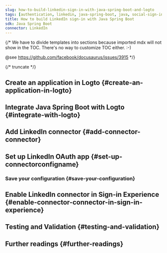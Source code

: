 ```yaml
---
slug: how-to-build-linkedin-sign-in-with-java-spring-boot-and-logto
tags: [authentication, linkedin, java-spring-boot, java, social-sign-in, sign-in, login]
title: How to build LinkedIn sign-in with Java Spring Boot
sdk: Java Spring Boot
connector: LinkedIn
---
```


{/*
  We have to divide templates into sections because imported mdx will not show in the TOC.
  There's no way to customize TOC either. :-)

  @see https://github.com/facebook/docusaurus/issues/3915
*/}




{/* truncate */}

<Intro connector={connector} sdk="Java Spring Boot" link="https://spring.io/projects/spring-boot" />

## Create an application in Logto \{#create-an-application-in-logto}

<CreateApplication type="Traditional web" framework="Java Spring Boot" />

## Integrate Java Spring Boot with Logto \{#integrate-with-logto}

<FrameworkGuide />

## Add LinkedIn connector \{#add-connector-connector}

<AddSocialConnector connector={connector} framework="Java Spring Boot" />

## Set up LinkedIn OAuth app \{#set-up-connectorconfigname}

<ConnectorGuide />

### Save your configuration \{#save-your-configuration}

<SaveYourConfiguration connector={connector} />

## Enable LinkedIn connector in Sign-in Experience \{#enable-connector-connector-in-sign-in-experience}

<EnableSocialConnector connector={connector} />

## Testing and Validation \{#testing-and-validation}

<TestingAndValidation connector={connector} sdk="Java Spring Boot" />

## Further readings \{#further-readings}

<FurtherReadings />

